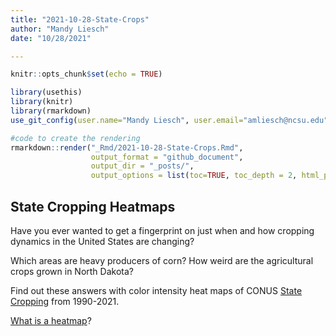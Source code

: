 ```yaml
---
title: "2021-10-28-State-Crops"
author: "Mandy Liesch"
date: "10/28/2021"

---
```


```r
knitr::opts_chunk$set(echo = TRUE)
```

```r
library(usethis)
library(knitr)
library(rmarkdown)
use_git_config(user.name="Mandy Liesch", user.email="amliesch@ncsu.edu")
```

```r
#code to create the rendering
rmarkdown::render("_Rmd/2021-10-28-State-Crops.Rmd", 
                  output_format = "github_document", 
                  output_dir = "_posts/", 
                  output_options = list(toc=TRUE, toc_depth = 2, html_preview=FALSE))
```

## State Cropping Heatmaps

Have you ever wanted to get a fingerprint on just when and how cropping dynamics in the United States are changing? 

Which areas are heavy producers of corn? How weird are the agricultural crops grown in North Dakota?

Find out these answers with color intensity heat maps of CONUS [State Cropping](https://agrichick45.github.io/StateCropping/) from 1990-2021. 

[What is a heatmap](https://www.youtube.com/watch?v=Q3XFj3zJBuE)?

